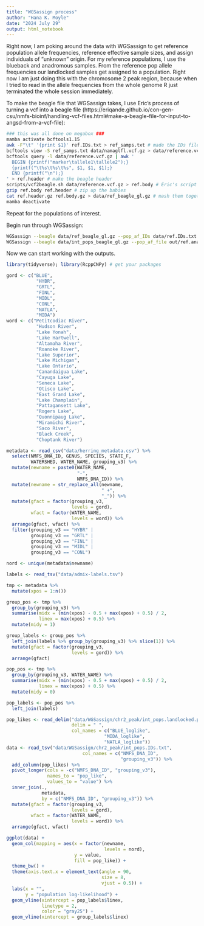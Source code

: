 ```yaml
---
title: "WGSassign process"
author: "Hana K. Moyle"
date: "2024 July 29"
output: html_notebook
---
```



Right now, I am poking around the data with WGSassign to get reference population allele frequencies, reference effective sample sizes, and assign individuals of "unknown" origin. For my reference populations, I use the blueback and anadromous samples. From the reference pop allele frequencies our landlocked samples get assigned to a population. Right now I am just doing this with the chromosome 2 peak region, because when I tried to read in the allele frequencies from the whole genome R just terminated the whole session immediately.

To make the beagle file that WGSassign takes, I use Eric's process of turning a vcf into a beagle file (https://eriqande.github.io/con-gen-csu/nmfs-bioinf/handling-vcf-files.html#make-a-beagle-file-for-input-to-angsd-from-a-vcf-file):
```sh
### this was all done on megabox ###
mamba activate bcftools1.15
awk -F"\t" '{print $1}' ref.IDs.txt > ref_samps.txt # made the IDs file straight from the metadata, the first col being the sample IDs and the second col the pops
bcftools view -S ref_samps.txt data/namaglfl.vcf.gz > data/reference.vcf.gz # subset the vcf for our reference pops
bcftools query -l data/reference.vcf.gz | awk '
  BEGIN {printf("marker\tallele1\tallele2");}
  {printf("\t%s\t%s\t%s", $1, $1, $1);}
  END {printf("\n");}
' > ref.header # make the beagle header
scripts/vcf2beagle.sh data/reference.vcf.gz > ref.body # Eric's script so that I don't have to keep track of things so closely
gzip ref.body ref.header # zip up the babies
cat ref.header.gz ref.body.gz > data/ref_beagle_gl.gz # mash them together
mamba deactivate
```

Repeat for the populations of interest.

Begin run through WGSassign:
```sh
WGSassign --beagle data/ref_beagle_gl.gz --pop_af_IDs data/ref.IDs.txt --get_reference_af --ne_obs --out out/ref.anad_and_blue --threads 10 # get the ref pop allele freqs and ref pop effective size
WGSassign --beagle data/int_pops_beagle_gl.gz --pop_af_file out/ref.anad_and_blue.pop_af.npy --get_pop_like --out out/int_pops.landlocked --threads 4 # assign pops of interest to reference pop
```


Now we can start working with the outputs.

```r
library(tidyverse); library(RcppCNPy) # get your packages

gord <- c("BLUE", 
           "HYBR", 
           "GRTL", 
           "FINL", 
           "MIDL", 
           "CONL", 
           "NATLA", 
           "MIDA")
word <- c("Petitcodiac River", 
           "Hudson River", 
           "Lake Yonah", 
           "Lake Hartwell", 
           "Altamaha River", 
           "Roanoke River", 
           "Lake Superior", 
           "Lake Michigan", 
           "Lake Ontario", 
           "Canandaigua Lake", 
           "Cayuga Lake", 
           "Seneca Lake", 
           "Otisco Lake", 
           "East Grand Lake", 
           "Lake Champlain", 
           "Pattagansett Lake", 
           "Rogers Lake", 
           "Quonnipaug Lake", 
           "Miramichi River", 
           "Saco River", 
           "Black Creek", 
           "Choptank River")

metadata <- read_csv("data/herring_metadata.csv") %>%
  select(NMFS_DNA_ID, GENUS, SPECIES, STATE_F, 
         WATERSHED, WATER_NAME, grouping_v3) %>%
  mutate(newname = paste0(WATER_NAME, 
                          "-", 
                          NMFS_DNA_ID)) %>%
  mutate(newname = str_replace_all(newname, 
                                   " +", 
                                   "_")) %>%
  mutate(gfact = factor(grouping_v3, 
                        levels = gord), 
         wfact = factor(WATER_NAME, 
                        levels = word)) %>%
  arrange(gfact, wfact) %>%
  filter(grouping_v3 == "HYBR" | 
         grouping_v3 == "GRTL" | 
         grouping_v3 == "FINL" | 
         grouping_v3 == "MIDL" | 
         grouping_v3 == "CONL")

nord <- unique(metadata$newname)

labels <- read_tsv("data/admix-labels.tsv")

tmp <- metadata %>% 
  mutate(xpos = 1:n())

group_pos <- tmp %>%
  group_by(grouping_v3) %>%
  summarise(midx = (min(xpos) - 0.5 + max(xpos) + 0.5) / 2, 
            linex = max(xpos) + 0.5) %>%
  mutate(midy = 1)

group_labels <- group_pos %>%
  left_join(labels %>% group_by(grouping_v3) %>% slice(1)) %>%
  mutate(gfact = factor(grouping_v3, 
                        levels = gord)) %>%
  arrange(gfact)

pop_pos <- tmp %>%
  group_by(grouping_v3, WATER_NAME) %>%
  summarise(midx = (min(xpos) - 0.5 + max(xpos) + 0.5) / 2, 
            linex = max(xpos) + 0.5) %>%
  mutate(midy = 0)

pop_labels <- pop_pos %>%
  left_join(labels)

pop_likes <- read_delim("data/WGSassign/chr2_peak/int_pops.landlocked.pop_like.txt", 
                        delim = " ",
                        col_names = c("BLUE_loglike", 
                                    "MIDA_loglike", 
                                    "NATLA_loglike")) 
data <- read_tsv("data/WGSassign/chr2_peak/int_pops.IDs.txt", 
                            col_names = c("NMFS_DNA_ID", 
                                          "grouping_v3")) %>%
  add_column(pop_likes) %>%
  pivot_longer(cols = -c("NMFS_DNA_ID", "grouping_v3"), 
               names_to = "pop_like", 
               values_to = "value") %>%
  inner_join(.,
             metadata, 
             by = c("NMFS_DNA_ID", "grouping_v3")) %>%
  mutate(gfact = factor(grouping_v3, 
                        levels = gord), 
         wfact = factor(WATER_NAME,
                        levels = word)) %>%
  arrange(gfact, wfact)


```


```r
ggplot(data) +
  geom_col(mapping = aes(x = factor(newname, 
                                    levels = nord), 
                         y = value, 
                         fill = pop_like)) +
  theme_bw() +
  theme(axis.text.x = element_text(angle = 90, 
                                   size = 8, 
                                   vjust = 0.5)) +
  labs(x = "", 
       y = "population log-likelihood") +
  geom_vline(xintercept = pop_labels$linex, 
             linetype = 2, 
             color = "gray25") +
  geom_vline(xintercept = group_labels$linex)
```

